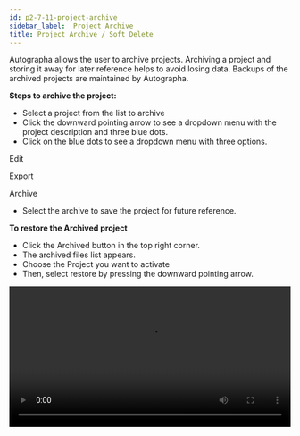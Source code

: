 ```yaml
---
id: p2-7-11-project-archive
sidebar_label:  Project Archive
title: Project Archive / Soft Delete
---
```


Autographa allows the user to archive projects. Archiving a project and storing it away for later reference helps to avoid losing data. Backups of the archived projects are maintained by Autographa.

**Steps to archive the project:**

- Select a project from the list to archive
- Click the downward pointing arrow to see a dropdown menu with the project description and three blue dots.
- Click on the blue dots to see a dropdown menu with three options. 
	
<p> Edit </p>
<p> Export </p>
<p> Archive </p>

- Select the archive to save the project for future reference.

**To restore the Archived project**

- Click the Archived button in the top right corner.
- The archived files list appears.
- Choose the Project you want to activate
- Then, select restore by pressing the downward pointing arrow.

<video controls src="/AutographaV2-1-0/softdelete.mov" width="100%" type="video/mov"/>
